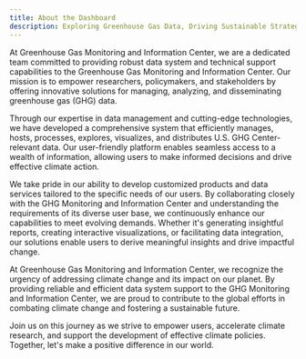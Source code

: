 ```yaml
---
title: About the Dashboard
description: Exploring Greenhouse Gas Data, Driving Sustainable Strategies through Powerful Analysis
---
```


<Block>
  <Prose>

  At Greenhouse Gas Monitoring and Information Center, we are a dedicated team committed to providing robust data system and technical support capabilities to the Greenhouse Gas Monitoring and Information Center. Our mission is to empower researchers, policymakers, and stakeholders by offering innovative solutions for managing, analyzing, and disseminating greenhouse gas (GHG) data.

  Through our expertise in data management and cutting-edge technologies, we have developed a comprehensive system that efficiently manages, hosts, processes, explores, visualizes, and distributes U.S. GHG Center-relevant data. Our user-friendly platform enables seamless access to a wealth of information, allowing users to make informed decisions and drive effective climate action.

  We take pride in our ability to develop customized products and data services tailored to the specific needs of our users. By collaborating closely with the GHG Monitoring and Information Center and understanding the requirements of its diverse user base, we continuously enhance our capabilities to meet evolving demands. Whether it's generating insightful reports, creating interactive visualizations, or facilitating data integration, our solutions enable users to derive meaningful insights and drive impactful change.

  At Greenhouse Gas Monitoring and Information Center, we recognize the urgency of addressing climate change and its impact on our planet. By providing reliable and efficient data system support to the GHG Monitoring and Information Center, we are proud to contribute to the global efforts in combating climate change and fostering a sustainable future.

  Join us on this journey as we strive to empower users, accelerate climate research, and support the development of effective climate policies. Together, let's make a positive difference in our world.

  </Prose>
</Block>
